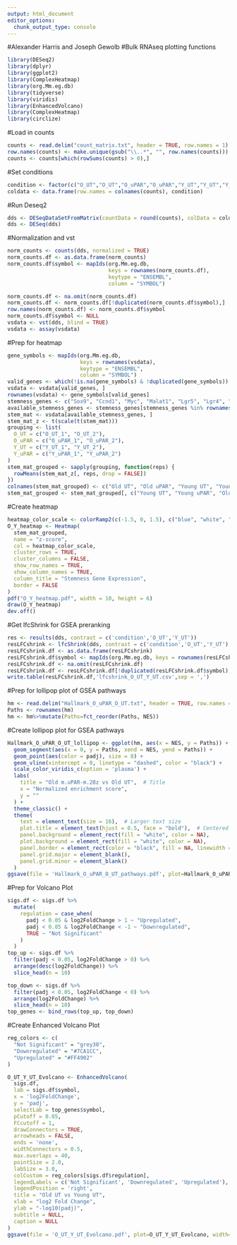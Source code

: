 ---
output: html_document
editor_options: 
  chunk_output_type: console
---
#Alexander Harris and Joseph Gewolb
#Bulk RNAseq plotting functions
```{r}
library(DESeq2)
library(dplyr)
library(ggplot2)
library(ComplexHeatmap)
library(org.Mm.eg.db)
library(tidyverse)
library(viridis)
library(EnhancedVolcano)
library(ComplexHeatmap)
library(circlize)
```

#Load in counts
```{r}
counts <- read.delim("count_matrix.txt", header = TRUE, row.names = 1)
row.names(counts) <- make.unique(gsub("\\..*", "", row.names(counts)))
counts <- counts[which(rowSums(counts) > 0),]
```

#Set conditions
```{r}
condition <- factor(c("O_UT","O_UT","O_uPAR","O_uPAR","Y_UT","Y_UT","Y_uPAR","Y_uPAR"))
coldata <- data.frame(row.names = colnames(counts), condition)
```

#Run Deseq2
```{r}
dds <- DESeqDataSetFromMatrix(countData = round(counts), colData = coldata, design = ~condition)
dds <- DESeq(dds)
```

#Normalization and vst
```{r}
norm_counts <- counts(dds, normalized = TRUE)
norm_counts.df <- as.data.frame(norm_counts)
norm_counts.df$symbol <- mapIds(org.Mm.eg.db,
                                keys = rownames(norm_counts.df),
                                keytype = "ENSEMBL",
                                column = "SYMBOL")

norm_counts.df <- na.omit(norm_counts.df)
norm_counts.df <- norm_counts.df[!duplicated(norm_counts.df$symbol),]
row.names(norm_counts.df) <- norm_counts.df$symbol
norm_counts.df$symbol <- NULL
vsdata <- vst(dds, blind = TRUE)
vsdata <- assay(vsdata)
```

#Prep for heatmap
```{r}
gene_symbols <- mapIds(org.Mm.eg.db,
                       keys = rownames(vsdata),
                       keytype = "ENSEMBL",
                       column = "SYMBOL")
valid_genes <- which(!is.na(gene_symbols) & !duplicated(gene_symbols))
vsdata <- vsdata[valid_genes, ]
rownames(vsdata) <- gene_symbols[valid_genes]
stemness_genes <- c("Sox9", "Ccnd1", "Myc", "Malat1", "Lgr5", "Lgr4", "Hopx", "Olfm4")
available_stemness_genes <- stemness_genes[stemness_genes %in% rownames(vsdata)]
stem_mat <- vsdata[available_stemness_genes, ]
stem_mat_z <- t(scale(t(stem_mat)))
grouping <- list(
  O_UT = c("O_UT_1", "O_UT_2"),
  O_uPAR = c("O_uPAR_1", "O_uPAR_2"),
  Y_UT = c("Y_UT_1", "Y_UT_2"),
  Y_uPAR = c("Y_uPAR_1", "Y_uPAR_2")
)
stem_mat_grouped <- sapply(grouping, function(reps) {
  rowMeans(stem_mat_z[, reps, drop = FALSE])
})
colnames(stem_mat_grouped) <- c("Old UT", "Old uPAR", "Young UT", "Young uPAR")
stem_mat_grouped <- stem_mat_grouped[, c("Young UT", "Young uPAR", "Old UT", "Old uPAR")]
```

#Create heatmap
```{r}
heatmap_color_scale <- colorRamp2(c(-1.5, 0, 1.5), c("blue", "white", "red"))
O_Y_heatmap <- Heatmap(
  stem_mat_grouped,
  name = "z-score",
  col = heatmap_color_scale,
  cluster_rows = TRUE,
  cluster_columns = FALSE,
  show_row_names = TRUE,
  show_column_names = TRUE,
  column_title = "Stemness Gene Expression",
  border = FALSE
)
pdf("O_Y_heatmap.pdf", width = 10, height = 6)
draw(O_Y_heatmap)
dev.off()
```

#Get lfcShrink for GSEA preranking
```{r}
res <- results(dds, contrast = c('condition','O_UT','Y_UT'))
resLFCshrink <- lfcShrink(dds, contrast = c('condition','O_UT','Y_UT'), type = "ashr")
resLFCshrink.df <- as.data.frame(resLFCshrink)
resLFCshrink.df$symbol <- mapIds(org.Mm.eg.db, keys = rownames(resLFCshrink.df), keytype = "ENSEMBL", column = "SYMBOL")
resLFCshrink.df <- na.omit(resLFCshrink.df)
resLFCshrink.df <- resLFCshrink.df[!duplicated(resLFCshrink.df$symbol),]
write.table(resLFCshrink.df,'lfcshrink_O_UT_Y_UT.csv',sep = ',')
```

#Prep for lollipop plot of GSEA pathways
```{r}
hm <- read.delim("Hallmark_O_uPAR_O_UT.txt", header = TRUE, row.names = 1)
Paths <- rownames(hm)
hm <- hm%>%mutate(Paths=fct_reorder(Paths, NES))
```

#Create lollipop plot for GSEA pathways
```{r}
Hallmark_O_uPAR_O_UT_lollipop <- ggplot(hm, aes(x = NES, y = Paths)) +
  geom_segment(aes(x = 0, y = Paths, xend = NES, yend = Paths)) +
  geom_point(aes(color = padj), size = 8) +
  geom_vline(xintercept = 0, linetype = "dashed", color = "black") +
  scale_color_viridis_c(option = 'plasma') +
  labs(
    title = "Old m.uPAR-m.28z vs Old UT",  # Title
    x = "Normalized enrichment score",
    y = ""
  ) +
  theme_classic() +
  theme(
    text = element_text(size = 16),  # Larger text size
    plot.title = element_text(hjust = 0.5, face = "bold"),  # Centered and bold title
    panel.background = element_rect(fill = "white", color = NA),
    plot.background = element_rect(fill = "white", color = NA),
    panel.border = element_rect(color = "black", fill = NA, linewidth = 1),
    panel.grid.major = element_blank(),
    panel.grid.minor = element_blank()
  )
ggsave(file = 'Hallmark_O_uPAR_O_UT_pathways.pdf', plot=Hallmark_O_uPAR_O_UT_lollipop, width=10, height=10, units="in")
```

#Prep for Volcano Plot
```{r}
sigs.df <- sigs.df %>% 
  mutate(
    regulation = case_when(
      padj < 0.05 & log2FoldChange > 1 ~ "Upregulated",
      padj < 0.05 & log2FoldChange < -1 ~ "Downregulated",
      TRUE ~ "Not Significant"
    )
  )
top_up <- sigs.df %>%
  filter(padj < 0.05, log2FoldChange > 0) %>%
  arrange(desc(log2FoldChange)) %>%
  slice_head(n = 10)

top_down <- sigs.df %>%
  filter(padj < 0.05, log2FoldChange < 0) %>%
  arrange(log2FoldChange) %>%
  slice_head(n = 10)
top_genes <- bind_rows(top_up, top_down)
```

#Create Enhanced Volcano Plot
```{r}
reg_colors <- c(
  "Not Significant" = "grey30",
  "Downregulated" = "#7CA1CC",
  "Upregulated" = "#FF4902"
)

O_UT_Y_UT_Evolcano <- EnhancedVolcano(
  sigs.df,
  lab = sigs.df$symbol,
  x = 'log2FoldChange',
  y = 'padj',
  selectLab = top_genes$symbol,
  pCutoff = 0.05,
  FCcutoff = 1,
  drawConnectors = TRUE,
  arrowheads = FALSE,
  ends = 'none',
  widthConnectors = 0.5,
  max.overlaps = 40,
  pointSize = 2.0,
  labSize = 3.0,
  colCustom = reg_colors[sigs.df$regulation],
  legendLabels = c('Not Significant', 'Downregulated', 'Upregulated'),
  legendPosition = 'right',
  title = "Old UT vs Young UT",
  xlab = "log2 Fold Change",
  ylab = "-log10(padj)",
  subtitle = NULL,
  caption = NULL
)
ggsave(file = 'O_UT_Y_UT_Evolcano.pdf', plot=O_UT_Y_UT_Evolcano, width=10, height=6, units="in")
```


